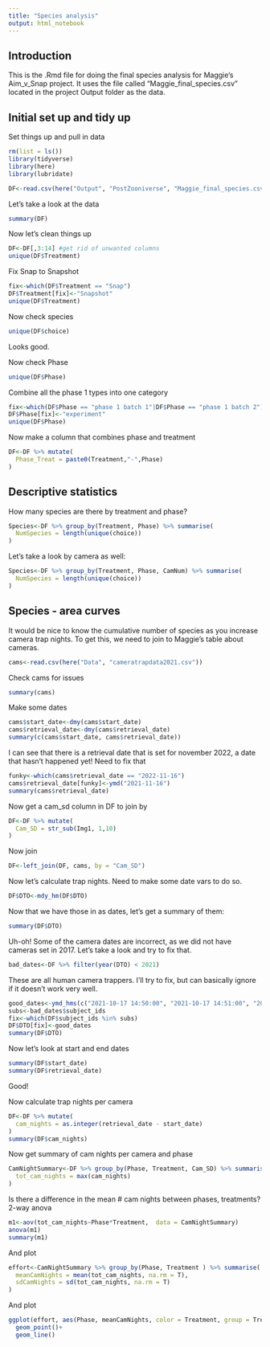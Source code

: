 ```yaml
---
title: "Species analysis"
output: html_notebook
---
```


## Introduction
This is the .Rmd file for doing the final species analysis for Maggie's Aim_v_Snap project. It uses the file called "Maggie_final_species.csv" located in the project Output folder as the data.

## Initial set up and tidy up
Set things up and pull in data
```r
rm(list = ls())
library(tidyverse)
library(here)
library(lubridate)

DF<-read.csv(here("Output", "PostZooniverse", "Maggie_final_species.csv"))
```

Let's take a look at the data
```r
summary(DF)
```
Now let's clean things up

```r
DF<-DF[,3:14] #get rid of unwanted columns
unique(DF$Treatment)
```
Fix Snap to Snapshot

```r
fix<-which(DF$Treatment == "Snap")
DF$Treatment[fix]<-"Snapshot"
unique(DF$Treatment)
```
Now check species
```r
unique(DF$choice)
```
Looks good.

Now check Phase
```r
unique(DF$Phase)
```
Combine all the phase 1 types into one category

```r
fix<-which(DF$Phase == "phase 1 batch 1"|DF$Phase == "phase 1 batch 2")
DF$Phase[fix]<-"experiment"
unique(DF$Phase)
```
Now make a column that combines phase and treatment
```r
DF<-DF %>% mutate(
  Phase_Treat = paste0(Treatment,"-",Phase)
)
```

## Descriptive statistics

How many species are there by treatment and phase?

```r
Species<-DF %>% group_by(Treatment, Phase) %>% summarise(
  NumSpecies = length(unique(choice))
)
```
Let's take a look by camera as well:
```r
Species<-DF %>% group_by(Treatment, Phase, CamNum) %>% summarise(
  NumSpecies = length(unique(choice))
)
```

## Species - area curves

It would be nice to know the cumulative number of species as you increase camera trap nights. To get this, we need to join to Maggie's table about cameras.
```r
cams<-read.csv(here("Data", "cameratrapdata2021.csv"))
```
Check cams for issues

```r
summary(cams)
```
Make some dates
```r
cams$start_date<-dmy(cams$start_date)
cams$retrieval_date<-dmy(cams$retrieval_date)
summary(c(cams$start_date, cams$retrieval_date))
```
I can see that there is a retrieval date that is set for november 2022, a date that hasn't happened yet!  Need to fix that

```r
funky<-which(cams$retrieval_date == "2022-11-16")
cams$retrieval_date[funky]<-ymd("2021-11-16")
summary(cams$retrieval_date)
```


Now get a cam_sd column in DF to join by

```r
DF<-DF %>% mutate(
  Cam_SD = str_sub(Img1, 1,10)
)
```

Now join
```r
DF<-left_join(DF, cams, by = "Cam_SD")
```
Now let's calculate trap nights. Need to make some date vars to do so.

```r
DF$DTO<-mdy_hm(DF$DTO)
```

Now that we have those in as dates, let's get a summary of them:

```r
summary(DF$DTO)
```
Uh-oh! Some of the camera dates are incorrect, as we did not have cameras set in 2017. Let's take a look and try to fix that.

```r
bad_dates<-DF %>% filter(year(DTO) < 2021)
```
These are all human camera trappers. I'll try to fix, but can basically ignore if it doesn't work very well.

```r
good_dates<-ymd_hms(c("2021-10-17 14:50:00", "2021-10-17 14:51:00", "2021-10-04 16:23:00"))
subs<-bad_dates$subject_ids
fix<-which(DF$subject_ids %in% subs)
DF$DTO[fix]<-good_dates
summary(DF$DTO)
```
Now let's look at start and end dates
```r
summary(DF$start_date)
summary(DF$retrieval_date)
```
Good!

Now calculate trap nights per camera

```r
DF<-DF %>% mutate(
  cam_nights = as.integer(retrieval_date - start_date)
)
summary(DF$cam_nights)
```

Now get summary of cam nights per camera and phase

```r
CamNightSummary<-DF %>% group_by(Phase, Treatment, Cam_SD) %>% summarise(
  tot_cam_nights = max(cam_nights)
)
```

Is there a difference in the mean # cam nights between phases, treatments? 2-way anova
```r
m1<-aov(tot_cam_nights~Phase*Treatment,  data = CamNightSummary)
anova(m1)
summary(m1)
```
And plot

```r
effort<-CamNightSummary %>% group_by(Phase, Treatment ) %>% summarise(
  meanCamNights = mean(tot_cam_nights, na.rm = T),
  sdCamNights = sd(tot_cam_nights, na.rm = T)
)
```
And plot
```r
ggplot(effort, aes(Phase, meanCamNights, color = Treatment, group = Treatment))+
  geom_point()+
  geom_line()
```


